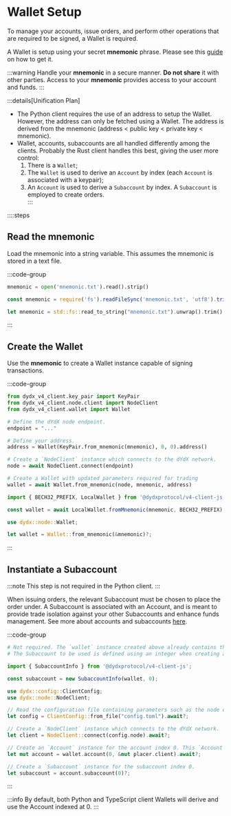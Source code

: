 # Wallet Setup

To manage your accounts, issue orders, and perform other operations that are required to be signed, a Wallet is required.

A Wallet is setup using your secret __mnemonic__ phrase. Please see this [guide](/todo) on how to get it.

:::warning
Handle your __mnemonic__ in a secure manner. __Do not share__ it with other parties. Access to your __mnemonic__ provides access to your account and funds. 
:::

:::details[Unification Plan]
- The Python client requires the use of an address to setup the Wallet. However, the address can only be fetched using a Wallet. The address is derived from the mnemonic (address < public key < private key < mnemonic).
- Wallet, accounts, subaccounts are all handled differently among the clients. Probably the Rust client handles this best, giving the user more control:
    1. There is a `Wallet`;
    2. The `Wallet` is used to derive an `Account` by index (each `Account` is associated with a keypair);
    3. An `Account` is used to derive a `Subaccount` by index. A `Subaccount` is employed to create orders.  
:::

::::steps


## Read the mnemonic

Load the mnemonic into a string variable. This assumes the mnemonic is stored in a text file.

:::code-group

```python [Python]
mnemonic = open('mnemonic.txt').read().strip()
```

```typescript [TypeScript]
const mnemonic = require('fs').readFileSync('mnemonic.txt', 'utf8').trim();
```

```rust [Rust]
let mnemonic = std::fs::read_to_string("mnemonic.txt").unwrap().trim().to_string();
```

:::

## Create the Wallet

Use the __mnemonic__ to create a Wallet instance capable of signing transactions.

:::code-group

```python [Python]
from dydx_v4_client.key_pair import KeyPair
from dydx_v4_client.node.client import NodeClient
from dydx_v4_client.wallet import Wallet

# Define the dYdX node endpoint.
endpoint = "..."

# Define your address.
address = Wallet(KeyPair.from_mnemonic(mnemonic), 0, 0).address()

# Create a `NodeClient` instance which connects to the dYdX network.
node = await NodeClient.connect(endpoint)

# Create a Wallet with updated parameters required for trading
wallet = await Wallet.from_mnemonic(node, mnemonic, address)
```

```typescript [TypeScript]
import { BECH32_PREFIX, LocalWallet } from '@dydxprotocol/v4-client-js';

const wallet = await LocalWallet.fromMnemonic(mnemonic, BECH32_PREFIX);
```

```rust [Rust]
use dydx::node::Wallet;

let wallet = Wallet::from_mnemonic(&mnemonic)?;
```

:::

## Instantiate a Subaccount

:::note
This step is not required in the Python client.
:::

When issuing orders, the relevant Subaccount must be chosen to place the order under. A Subaccount is associated with an Account, and is meant to provide trade isolation against your other Subaccounts and enhance funds management.
See more about accounts and subaccounts [here](/todo).

:::code-group

```python [Python]
# Not required. The `wallet` instance created above already contains the necessary information.
# The Subaccount to be used is defined using an integer when creating an order.
```

```typescript [TypeScript]
import { SubaccountInfo } from '@dydxprotocol/v4-client-js';

const subaccount = new SubaccountInfo(wallet, 0);
```

```rust [Rust]
use dydx::config::ClientConfig;
use dydx::node::NodeClient;

// Read the configuration file containing parameters such as the node endpoints.
let config = ClientConfig::from_file("config.toml").await?;

// Create a `NodeClient` instance which connects to the dYdX network.
let client = NodeClient::connect(config.node).await?;

// Create an `Account` instance for the account index 0. This `Account` has updated parameters required for trading.
let mut account = wallet.account(0, &mut placer.client).await?;

// Create a `Subaccount` instance for the subaccount index 0.
let subaccount = account.subaccount(0)?;
```

:::

:::info
By default, both Python and TypeScript client Wallets will derive and use the Account indexed at 0.
:::

